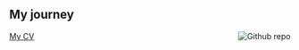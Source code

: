 
## My journey


[<img src="https://avatars.githubusercontent.com/u/85963819?s=400&u=9e11f68dd223af659d6f29d590695c95b3dcab1b&v=4" style="max-width:25%;min-width:40px;float:right;" alt="Github repo" />](https://github.com/jjaynes15/)


[My CV](/docs/CV/4.0 Portfolio Vita.pdf)
